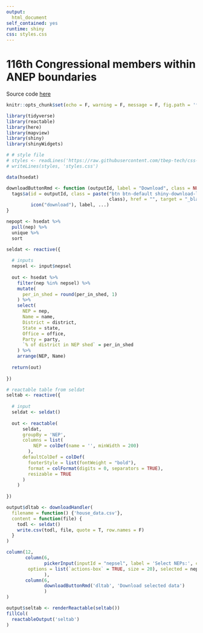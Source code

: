 ```yaml
---
output: 
  html_document
self_contained: yes
runtime: shiny
css: styles.css
---
```


# 116th Congressional members within ANEP boundaries
  
Source code [here](https://github.com/tbep-tech/anep-congressional) 

```r
knitr::opts_chunk$set(echo = F, warning = F, message = F, fig.path = 'figs/', dev.args = list(family = 'serif'), fig.path = 'figures/')

library(tidyverse)
library(reactable)
library(here)
library(mapview)
library(shiny)
library(shinyWidgets)

# # style file
# styles <- readLines('https://raw.githubusercontent.com/tbep-tech/css-styling/master/styles.css')
# writeLines(styles, 'styles.css')

data(hsedat)

downloadButtonRmd <- function (outputId, label = "Download", class = NULL, ...)  {
  tags$a(id = outputId, class = paste("btn btn-default shiny-download-link", 
                                      class), href = "", target = "_blank", download = NA, 
         icon("download"), label, ...)
}

nepopt <- hsedat %>% 
  pull(nep) %>% 
  unique %>% 
  sort
```

```r
seldat <- reactive({
  
  # inputs
  nepsel <- input$nepsel
  
  out <- hsedat %>% 
    filter(nep %in% nepsel) %>% 
    mutate(
      per_in_shed = round(per_in_shed, 1)
    ) %>% 
    select(
      NEP = nep,
      Name = name,
      District = district,
      State = state, 
      Office = office, 
      Party = party, 
      `% of district in NEP shed` = per_in_shed
    ) %>% 
    arrange(NEP, Name)
  
  return(out)
  
})

# reactable table from seldat
seltab <- reactive({
  
  # input
  seldat <- seldat()
  
  out <- reactable(
      seldat,
      groupBy = 'NEP',
      columns = list(
          NEP = colDef(name = '', minWidth = 200)
        ),
      defaultColDef = colDef(
        footerStyle = list(fontWeight = "bold"),
        format = colFormat(digits = 0, separators = TRUE),
        resizable = TRUE
      )
    )
  
})
```

```r
output$dltab <- downloadHandler(
  filename = function() {'house_data.csv'},
  content = function(file) {
    todl <- seldat()
    write.csv(todl, file, quote = T, row.names = F)
  }
)
```

```r
column(12, 
       column(6,
              pickerInput(inputId = "nepsel", label = 'Select NEPs:', choices = nepopt,
        options = list(`actions-box` = TRUE, size = 20), selected = nepopt, multiple = TRUE)     
              ), 
       column(6, 
              downloadButtonRmd('dltab', 'Download selected data')
              )
)
```

```r
output$seltab <- renderReactable(seltab()) 
fillCol(
  reactableOutput('seltab')
)
```

